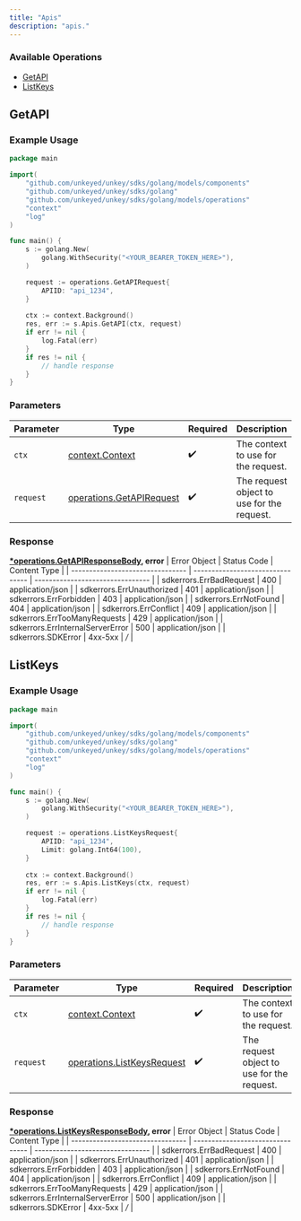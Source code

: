 ```yaml
---
title: "Apis"
description: "apis."
---
```



### Available Operations

* [GetAPI](#getapi)
* [ListKeys](#listkeys)

## GetAPI

### Example Usage

```go
package main

import(
	"github.com/unkeyed/unkey/sdks/golang/models/components"
	"github.com/unkeyed/unkey/sdks/golang"
	"github.com/unkeyed/unkey/sdks/golang/models/operations"
	"context"
	"log"
)

func main() {
    s := golang.New(
        golang.WithSecurity("<YOUR_BEARER_TOKEN_HERE>"),
    )

    request := operations.GetAPIRequest{
        APIID: "api_1234",
    }
    
    ctx := context.Background()
    res, err := s.Apis.GetAPI(ctx, request)
    if err != nil {
        log.Fatal(err)
    }
    if res != nil {
        // handle response
    }
}
```

### Parameters

| Parameter                                                            | Type                                                                 | Required                                                             | Description                                                          |
| -------------------------------------------------------------------- | -------------------------------------------------------------------- | -------------------------------------------------------------------- | -------------------------------------------------------------------- |
| `ctx`                                                                | [context.Context](https://pkg.go.dev/context#Context)                | :heavy_check_mark:                                                   | The context to use for the request.                                  |
| `request`                                                            | [operations.GetAPIRequest](../../models/operations/getapirequest.md) | :heavy_check_mark:                                                   | The request object to use for the request.                           |


### Response

**[*operations.GetAPIResponseBody](../../models/operations/getapiresponsebody.md), error**
| Error Object                     | Status Code                      | Content Type                     |
| -------------------------------- | -------------------------------- | -------------------------------- |
| sdkerrors.ErrBadRequest          | 400                              | application/json                 |
| sdkerrors.ErrUnauthorized        | 401                              | application/json                 |
| sdkerrors.ErrForbidden           | 403                              | application/json                 |
| sdkerrors.ErrNotFound            | 404                              | application/json                 |
| sdkerrors.ErrConflict            | 409                              | application/json                 |
| sdkerrors.ErrTooManyRequests     | 429                              | application/json                 |
| sdkerrors.ErrInternalServerError | 500                              | application/json                 |
| sdkerrors.SDKError               | 4xx-5xx                          | */*                              |

## ListKeys

### Example Usage

```go
package main

import(
	"github.com/unkeyed/unkey/sdks/golang/models/components"
	"github.com/unkeyed/unkey/sdks/golang"
	"github.com/unkeyed/unkey/sdks/golang/models/operations"
	"context"
	"log"
)

func main() {
    s := golang.New(
        golang.WithSecurity("<YOUR_BEARER_TOKEN_HERE>"),
    )

    request := operations.ListKeysRequest{
        APIID: "api_1234",
        Limit: golang.Int64(100),
    }
    
    ctx := context.Background()
    res, err := s.Apis.ListKeys(ctx, request)
    if err != nil {
        log.Fatal(err)
    }
    if res != nil {
        // handle response
    }
}
```

### Parameters

| Parameter                                                                | Type                                                                     | Required                                                                 | Description                                                              |
| ------------------------------------------------------------------------ | ------------------------------------------------------------------------ | ------------------------------------------------------------------------ | ------------------------------------------------------------------------ |
| `ctx`                                                                    | [context.Context](https://pkg.go.dev/context#Context)                    | :heavy_check_mark:                                                       | The context to use for the request.                                      |
| `request`                                                                | [operations.ListKeysRequest](../../models/operations/listkeysrequest.md) | :heavy_check_mark:                                                       | The request object to use for the request.                               |


### Response

**[*operations.ListKeysResponseBody](../../models/operations/listkeysresponsebody.md), error**
| Error Object                     | Status Code                      | Content Type                     |
| -------------------------------- | -------------------------------- | -------------------------------- |
| sdkerrors.ErrBadRequest          | 400                              | application/json                 |
| sdkerrors.ErrUnauthorized        | 401                              | application/json                 |
| sdkerrors.ErrForbidden           | 403                              | application/json                 |
| sdkerrors.ErrNotFound            | 404                              | application/json                 |
| sdkerrors.ErrConflict            | 409                              | application/json                 |
| sdkerrors.ErrTooManyRequests     | 429                              | application/json                 |
| sdkerrors.ErrInternalServerError | 500                              | application/json                 |
| sdkerrors.SDKError               | 4xx-5xx                          | */*                              |
